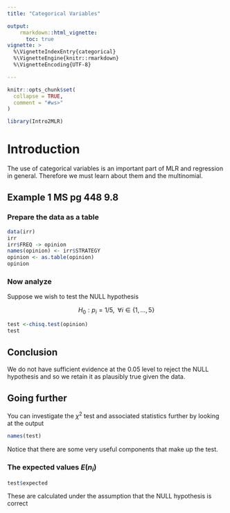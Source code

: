 ```yaml
---
title: "Categorical Variables"

output: 
    rmarkdown::html_vignette:
      toc: true
vignette: >
  %\VignetteIndexEntry{categorical}
  %\VignetteEngine{knitr::rmarkdown}
  %\VignetteEncoding{UTF-8}

---
```


```r
knitr::opts_chunk$set(
  collapse = TRUE,
  comment = "#ws>"
)
```

```r
library(Intro2MLR)
```


# Introduction

The use of categorical variables is an important part of MLR and regression in general. Therefore we must learn about them and the multinomial.

## Example 1 MS pg 448 9.8

### Prepare the data as a table

```r
data(irr)
irr
irr$FREQ -> opinion
names(opinion) <- irr$STRATEGY
opinion <- as.table(opinion)
opinion
```

### Now analyze

Suppose we wish to test the NULL hypothesis

$$H_0:p_i = 1/5,\;\;\forall i\in\{1,\ldots,5\}$$

```r
test <-chisq.test(opinion)
test
```

## Conclusion

We do not have sufficient evidence at the 0.05 level to reject the NULL hypothesis and so we retain it as plausibly true given the data.

## Going further

You can investigate the $\chi^2$ test and associated statistics further by looking at the output

```r
names(test)
```
Notice that there are some very useful components that make up the test.

### The expected values $E(n_i)$

```r
test$expected
```

These are calculated under the assumption that the NULL hypothesis is correct
